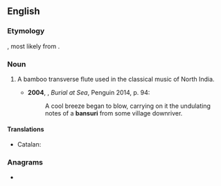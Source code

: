 ==English==
{{wikipedia}}

===Etymology===
{{borrowing|en|hi|बांसुरी}}, most likely from {{etyl|sa|en}} {{m|sa|वंशनालिका}}.

===Noun===
{{en-noun}}

# {{lb|en|musical instruments}} A bamboo transverse flute used in the classical music of North India.
#* '''2004''', {{w|Khushwant Singh}}, ''Burial at Sea'', Penguin 2014, p. 94:
#*: A cool breeze began to blow, carrying on it the undulating notes of a '''bansuri''' from some village downriver.

====Translations====
{{trans-top|flute}}
* Catalan: {{t+|ca|bansuri|m}}
{{trans-mid}}
{{trans-bottom}}

===Anagrams===
* {{anagrams|en|Urbinas|burians}}